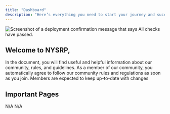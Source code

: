 ```yaml
---
title: "Dashboard"
description: "Here’s everything you need to start your journey and succeed"
---
```


<Frame>
  <img
    src="https://png.pngtree.com/thumb_back/fh260/background/20210115/pngtree-bright-and-simple-light-blue-banner-background-image_519888.jpg"
    alt="Screenshot of a deployment confirmation message that says All checks have passed."
    style={{ borderRadius:"0.5rem" }}
    title=""
  />
</Frame>

## Welcome to NYSRP,

In the document, you will find useful and helpful information about our community, rules, and guidelines. As a member of our community, you automatically agree to follow our community rules and regulations as soon as you join. Members are expected to keep up-to-date with changes

## Important Pages

<Columns cols={2}>
  <Card title="To be finished" icon="pen-to-square" href="/development">
    N/A
  </Card>
  <Card title="To be finished" icon="palette" href="/essentials/settings">
    N/A
  </Card>
</Columns>